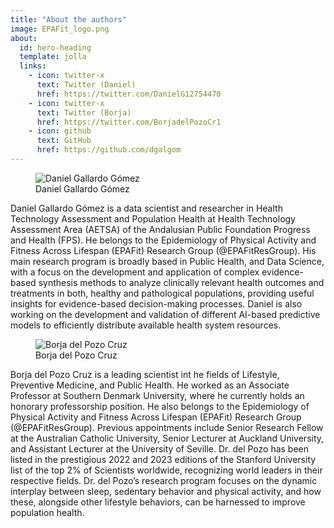 ```yaml
---
title: "About the authors"
image: EPAFit_logo.png
about: 
  id: hero-heading
  template: jolla
  links: 
    - icon: twitter-x
      text: Twitter (Daniel)
      href: https://twitter.com/DanielG12754470
    - icon: twitter-x
      text: Twitter (Borja)
      href: https://twitter.com/BorjadelPozoCr1
    - icon: github
      text: GitHub
      href: https://github.com/dgalgom
---
```


::: {#hero-heading}
![Daniel Gallardo Gómez](daniel_foto.png){fig-align="center"}

Daniel Gallardo Gómez is a data scientist and researcher in Health Technology Assessment and Population Health at Health Technology Assessment Area (AETSA) of the Andalusian Public Foundation Progress and Health (FPS). He belongs to the Epidemiology of Physical Activity and Fitness Across Lifespan (EPAFit) Research Group (\@EPAFitResGroup). His main research program is broadly based in Public Health, and Data Science, with a focus on the development and application of complex evidence-based synthesis methods to analyze clinically relevant health outcomes and treatments in both, healthy and pathological populations, providing useful insights for evidence-based decision-making processes. Daniel is also working on the development and validation of different AI-based predictive models to efficiently distribute available health system resources.

![Borja del Pozo Cruz](borja_foto.png){fig-align="center"}

Borja del Pozo Cruz is a leading scientist int he fields of Lifestyle, Preventive Medicine, and Public Health. He worked as an Associate Professor at Southern Denmark University, where he currently holds an honorary professorship position. He also belongs to the Epidemiology of Physical Activity and Fitness Across Lifespan (EPAFit) Research Group (\@EPAFitResGroup). Previous appointments include Senior Research Fellow at the Australian Catholic University, Senior Lecturer at Auckland University, and Assistant Lecturer at the University of Seville. Dr. del Pozo has been listed in the prestigious 2022 and 2023 editions of the Stanford University list of the top 2% of Scientists worldwide, recognizing world leaders in their respective fields. Dr. del Pozo's research program focuses on the dynamic interplay between sleep, sedentary behavior and physical activity, and how these, alongside other lifestyle behaviors, can be harnessed to improve population health.
:::
